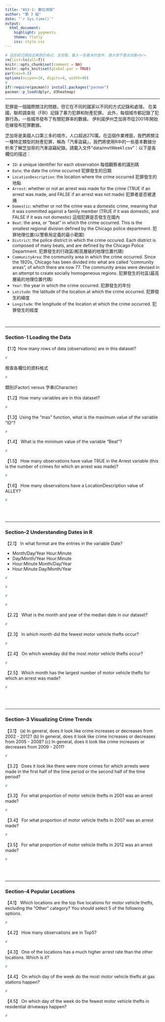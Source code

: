 ```yaml
---
title: "AS3-1: 數位偵探"
author: "第 3 組"
date: "`r Sys.time()`"
output: 
  html_document:
    highlight: pygments
    theme: flatly
    css: style.css
---
```


```r
# 這些程式碼設定網頁的格式，並安裝、載入一些基本的套件，請大家不要去改動<br>
rm(list=ls(all=T))
knitr::opts_chunk$set(comment = NA)
knitr::opts_knit$set(global.par = TRUE)
par(cex=0.8)
options(scipen=20, digits=4, width=90)
#
if(!require(pacman)) install.packages("pacman")
pacman::p_load(dplyr, d3heatmap)
```
<hr>

犯罪是一個國際關注的問題，但它在不同的國家以不同的方式記錄和處理。 在美國，聯邦調查局（FBI）記錄了暴力犯罪和財產犯罪。 此外，每個城市都記錄了犯罪行為，一些城市發布了有關犯罪率的數據。 伊利諾伊州芝加哥市從2001年開始在線發布犯罪數據。

芝加哥是美國人口第三多的城市，人口超過270萬。在這個作業裡面，我們將關注一種特定類型的財產犯罪，稱為「汽車盜竊」，我們將使用R中的一些基本數據分析來了解芝加哥的汽車盜竊紀錄。請載入文件"data/mvtWeek1.csv"：以下是各欄位的描述：

+ `ID`: a unique identifier for each observation 每個觀察者的識別碼
+ `Date`: the date the crime occurred 犯罪發生的日期
+ `LocationDescription`: the location where the crime occurred 犯罪發生的地點
+ `Arrest`: whether or not an arrest was made for the crime (TRUE if an arrest was made, and FALSE if an arrest was not made) 犯罪者是否被逮捕
+ `Domestic`: whether or not the crime was a domestic crime, meaning that it was committed against a family member (TRUE if it was domestic, and FALSE if it was not domestic) 這個犯罪是否發生在國內
+ `Beat`: the area, or "beat" in which the crime occurred. This is the smallest regional division defined by the Chicago police department. 犯罪地理位置(以警察局定義的最小範圍)
+ `District`: the police district in which the crime occured. Each district is composed of many beats, and are defined by the Chicago Police Department. 犯罪發生的行政區(較高層級的地理位置代碼)
+ `CommunityArea`: the community area in which the crime occurred. Since the 1920s, Chicago has been divided into what are called "community areas", of which there are now 77. The community areas were devised in an attempt to create socially homogeneous regions. 犯罪發生的社區(最高層級的地理位置代碼)
+ `Year`: the year in which the crime occurred.  犯罪發生的年份
+ `Latitude`: the latitude of the location at which the crime occurred. 犯罪發生的緯度
+ `Longitude`: the longitude of the location at which the crime occurred. 犯罪發生的經度

<br>

- - -

###  Section-1 Loading the Data

【1.1】How many rows of data (observations) are in this dataset?
```r
#
```

檢查各欄位的資料格式
```r
#
```

類別(Factor) versus 字串(Character)

【1.2】How many variables are in this dataset?
```r
#
```


【1.3】Using the "max" function, what is the maximum value of the variable "ID"?
```r
#
```


【1.4】 What is the minimum value of the variable "Beat"?
```r
#
```


【1.5】 How many observations have value TRUE in the Arrest variable (this is the number of crimes for which an arrest was made)?
```r
#
```

【1.6】 How many observations have a LocationDescription value of ALLEY?
```r
#
```


<br><br>

- - -

### Section-2 Understanding Dates in R

【2.1】 In what format are the entries in the variable Date?

+ Month/Day/Year Hour:Minute
+ Day/Month/Year Hour:Minute
+ Hour:Minute Month/Day/Year
+ Hour:Minute Day/Month/Year

```r
#
```

```r
#
```

```r
#
```

```r
#
```


【2.2】 What is the month and year of the median date in our dataset? 
```r
#
```

【2.3】 In which month did the fewest motor vehicle thefts occur?
```r
#
```

【2.4】 On which weekday did the most motor vehicle thefts occur?
```r
#
```

【2.5】 Which month has the largest number of motor vehicle thefts for which an arrest was made?
```r
#
```

<br><br>

- - -

### Section-3 Visualizing Crime Trends

【3.1】 (a) In general, does it look like crime increases or decreases from 2002 - 2012? (b) In general, does it look like crime increases or decreases from 2005 - 2008? (c) In general, does it look like crime increases or decreases from 2009 - 2011?
```r
#
```

【3.2】 Does it look like there were more crimes for which arrests were made in the first half of the time period or the second half of the time period?
```r
#
```

【3.3】 For what proportion of motor vehicle thefts in 2001 was an arrest made?
```r
#
```

【3.4】 For what proportion of motor vehicle thefts in 2007 was an arrest made?
```r
#
```

【3.5】 For what proportion of motor vehicle thefts in 2012 was an arrest made?
```r
#
```

<br><br>

- - -

### Section-4 Popular Locations

【4.1】 Which locations are the top five locations for motor vehicle thefts, excluding the "Other" category? You should select 5 of the following options.

```r
#
```

【4.2】 How many observations are in Top5?
```r
#
```

【4.3】 One of the locations has a much higher arrest rate than the other locations. Which is it? 
```r
# 
```

【4.4】 On which day of the week do the most motor vehicle thefts at gas stations happen?
```r
#
```

【4.5】 On which day of the week do the fewest motor vehicle thefts in residential driveways happen?
```r
#
```


<br><br><br>


